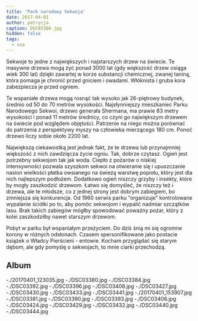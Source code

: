 ```yaml
---
title: 'Park narodowy Sekwoja'
date: 2017-04-01
author: patrycja
caption: DSC03380.jpg
hidden: false
tags:
  - usa
---
```


Sekwoje to jedne z największych i najstarszych drzew na świecie.
Te masywne drzewa mogą żyć ponad 3000 lat (gdy większość drzew osiąga wiek 300 lat) dzięki zawartej w korze substancji chemicznej, zwanej taniną, która pomaga je chronić przed gniciem i owadami.
Włóknista i gruba kora zabezpiecza je przed ogniem.

Te wspaniałe drzewa mogą rosnąć tak wysoko jak 26-piętrowy budynek, średnio od 50 do 70 metrów wysokości.
Najsłynniejszy mieszkaniec Parku Narodowego Sekwoi, drzewo generała Shermana, ma prawie 83 metry wysokości i ponad 11 metrów średnicy, co czyni go największym drzewem na świecie pod względem objętości.
Patrzenie na niego można porównać do patrzenia z perspektywy myszy na człowieka mierzącego 180 cm.
Ponoć drzewo liczy sobie około 2200 lat.

Największą ciekawostką jest jednak fakt, że te drzewa lub przynajmniej większość z nich zawdzięcza życie ogniu. Tak, dobrze czytasz. Ogień jest potrzebny sekwojom tak jak woda. Ciepło z pożarów o niskiej intensywności pozwala szyszkom sekwoi na otwieranie się i upuszczanie nasion wielkości płatka owsianego na świeżą warstwę popiołu, który jest dla nich najlepszym podłożem. Dodatkowo ogień niszczy grzyby i insekty, które by mogły zaszkodzić drzewom. Łatwo się domyśleć, że niszczy też i drzewa, ale te młodsze, co z jednej strony jest dobrym zabiegiem, bo zmniejsza się konkurencja. Od 1960 serwis parku “organizuje” kontrolowane wypalanie ściółki po to, aby pomóc sekwojom i wypalić nadmiar szczątków lasu.
Brak takich zabiegów mógłby spowodować poważny pożar, który z kolei zaszkodziłby nawet starszym drzewom.

Pobyt w parku był wspaniałym przeżyciem.
Do dziś śnią mi się ogromne korony w różnych odsłonach. Czasem spersonifikowane jako postacie książek o Władcy Pierścieni - entowie. Kocham przyglądać się starym dębom, ale gdy pomyślę o sekwojach, to mnie ciarki przechodzą.

## Album

<grid>
  -./20170401_123035.jpg -./DSC03380.jpg -./DSC03384.jpg -./DSC03392.jpg
  -./DSC03396.jpg -./DSC03408.jpg -./DSC03427.jpg -./DSC03430.jpg
  -./DSC03433.jpg -./DSC03441.jpg -./20170401_153907.jpg -./DSC03381.jpg
  -./DSC03390.jpg -./DSC03393.jpg -./DSC03406.jpg -./DSC03424.jpg
  -./DSC03429.jpg -./DSC03432.jpg -./DSC03440.jpg -./DSC03444.jpg
</grid>
